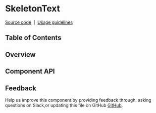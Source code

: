 
# SkeletonText

[Source code](https://github.com/carbon-design-system/carbon/tree/master/packages/react/src/components/SkeletonText)
&nbsp;|&nbsp;
[Usage guidelines](https://www.carbondesignsystem.com/patterns/loading-pattern/#skeleton-states)

## Table of Contents

## Overview

## Component API

<Props />

## Feedback

Help us improve this component by providing feedback through, asking questions
on Slack,or updating this file on GitHub
[GitHub](https://github.com/carbon-design-system/carbon/edit/master/packages/react/src/components/SkeletonText/SkeletonText.mdx).
